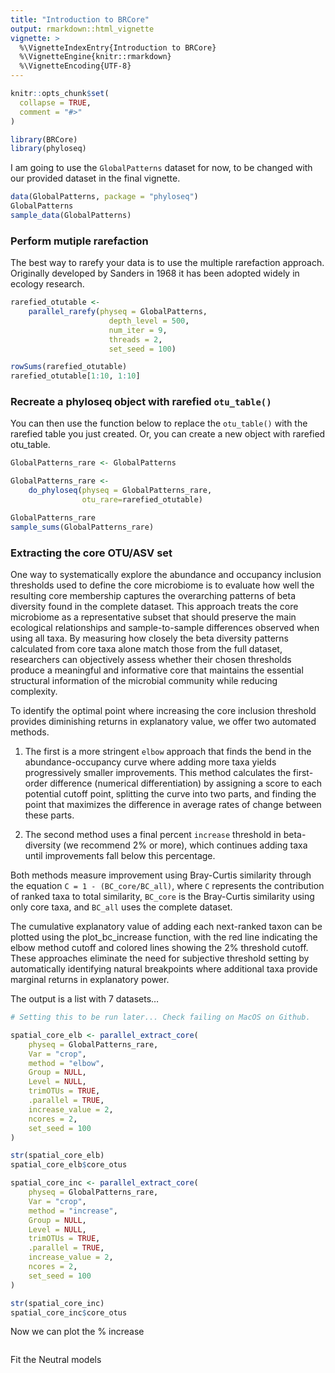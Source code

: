 ```yaml
---
title: "Introduction to BRCore"
output: rmarkdown::html_vignette
vignette: >
  %\VignetteIndexEntry{Introduction to BRCore}
  %\VignetteEngine{knitr::rmarkdown}
  %\VignetteEncoding{UTF-8}
---
```


```r
knitr::opts_chunk$set(
  collapse = TRUE,
  comment = "#>"
)
```

```r
library(BRCore)
library(phyloseq)

```

I am going to use the `GlobalPatterns` dataset for now, to be changed with our 
provided dataset in the final vignette.

```r
data(GlobalPatterns, package = "phyloseq")
GlobalPatterns
sample_data(GlobalPatterns)
```

### Perform mutiple rarefaction

The best way to rarefy your data is to use the multiple rarefaction approach. Originally
developed by Sanders in 1968 it has been adopted widely in ecology research. 

```r
rarefied_otutable <-
    parallel_rarefy(physeq = GlobalPatterns, 
                      depth_level = 500, 
                      num_iter = 9, 
                      threads = 2, 
                      set_seed = 100)

rowSums(rarefied_otutable)
rarefied_otutable[1:10, 1:10]
```

### Recreate a phyloseq object with rarefied `otu_table()` 

You can then use the function below to replace the `otu_table()` with the rarefied
table you just created. Or, you can create a new object with rarefied otu_table.

```r
GlobalPatterns_rare <- GlobalPatterns

GlobalPatterns_rare <- 
    do_phyloseq(physeq = GlobalPatterns_rare, 
                otu_rare=rarefied_otutable)

GlobalPatterns_rare
sample_sums(GlobalPatterns_rare)
```


### Extracting the core OTU/ASV set

One way to systematically explore the abundance and occupancy inclusion thresholds used to define the core microbiome is to evaluate how well the resulting core membership captures the overarching patterns of beta diversity found in the complete dataset. This approach treats the core microbiome as a representative subset that should preserve the main ecological relationships and sample-to-sample differences observed when using all taxa. By measuring how closely the beta diversity patterns calculated from core taxa alone match those from the full dataset, researchers can objectively assess whether their chosen thresholds produce a meaningful and informative core that maintains the essential structural information of the microbial community while reducing complexity.

To identify the optimal point where increasing the core inclusion threshold provides diminishing returns in explanatory value, we offer two automated methods. 

1) The first is a more stringent `elbow` approach that finds the bend in the abundance-occupancy curve where adding more taxa yields progressively smaller improvements. This method calculates the first-order difference (numerical differentiation) by assigning a score to each potential cutoff point, splitting the curve into two parts, and finding the point that maximizes the difference in average rates of change between these parts. 

2) The second method uses a final percent `increase` threshold in beta-diversity (we recommend 2% or more), which continues adding taxa until improvements fall below this percentage. 

Both methods measure improvement using Bray-Curtis similarity through the equation `C = 1 - (BC_core/BC_all)`, where `C` represents the contribution of ranked taxa to total similarity, `BC_core` is the Bray-Curtis similarity using only core taxa, and `BC_all` uses the complete dataset. 

The cumulative explanatory value of adding each next-ranked taxon can be plotted using the plot_bc_increase function, with the red line indicating the elbow method cutoff and colored lines showing the 2% threshold cutoff. These approaches eliminate the need for subjective threshold setting by automatically identifying natural breakpoints where additional taxa provide marginal returns in explanatory power.

The output is a list with 7 datasets... 

```r

# Setting this to be run later... Check failing on MacOS on Github.

spatial_core_elb <- parallel_extract_core(
    physeq = GlobalPatterns_rare,
    Var = "crop",
    method = "elbow",
    Group = NULL,
    Level = NULL,
    trimOTUs = TRUE,
    .parallel = TRUE,
    increase_value = 2,
    ncores = 2,
    set_seed = 100
)

str(spatial_core_elb)
spatial_core_elb$core_otus
```

```r
spatial_core_inc <- parallel_extract_core(
    physeq = GlobalPatterns_rare,
    Var = "crop",
    method = "increase",
    Group = NULL,
    Level = NULL,
    trimOTUs = TRUE,
    .parallel = TRUE,
    increase_value = 2,
    ncores = 2,
    set_seed = 100
)

str(spatial_core_inc)
spatial_core_inc$core_otus
```

Now we can plot the % increase 

```r





```


Fit the Neutral models





